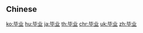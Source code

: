 {{also|畢業}}
==Chinese==
{{zh-see|畢業}}

[[ko:毕业]]
[[hu:毕业]]
[[ja:毕业]]
[[th:毕业]]
[[chr:毕业]]
[[uk:毕业]]
[[zh:毕业]]